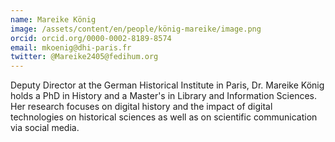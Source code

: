 ```yaml
---
name: Mareike König
image: /assets/content/en/people/könig-mareike/image.png
orcid: orcid.org/0000-0002-8189-8574
email: mkoenig@dhi-paris.fr
twitter: @Mareike2405@fedihum.org
---
```

Deputy Director at the German Historical Institute in Paris, Dr. Mareike König holds a PhD in History and a Master's in Library and Information Sciences. Her research focuses on digital history and the impact of digital technologies on historical sciences as well as on scientific communication via social media.

